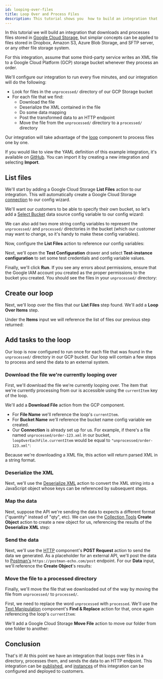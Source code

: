 ```yaml
---
id: looping-over-files
title: Loop Over and Process Files
description: This tutorial shows you  how to build an integration that works with files stored in Google Cloud Storage. Learn how to loop over these files with Composer.
---
```



In this tutorial we will build an integration that downloads and processes files stored in [Google Cloud Storage](/self-managed/composer/builder/builder-components/google-cloud-storage.mdx), but simplar concepts can be applied to files stored in Dropbox, Amazon S3, Azure Blob Storage, and SFTP server, or any other file storage system.

For this integration, assume that some third-party service writes an XML file to a Google Cloud Platform (GCP) storage bucket whenever they process an order.

We'll configure our integration to run every five minutes, and our integration will do the following:

- Look for files in the `unprocessed/` directory of our GCP Storage bucket
- For each file that we find:
  - Download the file
  - Deserialize the XML contained in the file
  - Do some data mapping
  - Post the transformed data to an HTTP endpoint
  - Move the file from the `unprocessed/` directory to a `processed/` directory

Our integration will take advantage of the [loop](/self-managed/composer/builder/builder-components/loop.mdx) component to process files one by one.

If you would like to view the YAML definition of this example integration, it's available on [GitHub](https://github.com/prismatic-io/examples/blob/main/integrations/example-with-loop.yaml).
You can import it by creating a new integration and selecting **Import**.

## List files

We'll start by adding a Google Cloud Storage **List Files** action to our integration.
This will automatically create a Google Cloud Storage [connection](/self-managed/composer/builder/connections.mdx) to our config wizard.

We'll want our customers to be able to specify their own bucket, so let's add a [Select Bucket](/self-managed/composer/builder/builder-components/google-cloud-storage.mdx#select-bucket) data source config variable to our config wizard:

<Screenshot
  filename="quickstarts/looping-over-files/select-bucket-data-source.png"
  alt="Google Cloud Storage - Select Bucket data source"
/>

We can also add two more string config variables to represent the `unprocessed/` and `processed/` directories in the bucket (which our customer may want to change, so it's handy to make these config variables).

Now, configure the **List Files** action to reference our config variables:

<Screenshot
  filename="quickstarts/looping-over-files/list-files-inputs.png"
  alt="Google Cloud Storage - List Files inputs"
  maxWidth="800px"
/>

Next, we'll open the **Test Configuration** drawer and select **Test-instance configuration** to set some test credentials and config variable values.

<Screenshot
  filename="quickstarts/looping-over-files/test-config-variables.png"
  alt="Google Cloud Storage - Test config variables"
  maxWidth="800px"
/>

Finally, we'll click **Run**.
If you see any errors about permissions, ensure that the Google IAM account you created as the proper permissions to the bucket you created.
You should see the files in your `unprocessed/` directory:

<Screenshot
  filename="quickstarts/looping-over-files/list-files-results.png"
  alt="Google Cloud Storage - List Files result"
  maxWidth="800px"
/>

## Create our loop

Next, we'll loop over the files that our **List Files** step found.
We'll add a **Loop Over Items** step.

Under the **Items** input we will reference the list of files our previous step returned:

<Screenshot
  filename="quickstarts/looping-over-files/loop-step.png"
  alt="Loop Over Items in Composer integration designer"
  maxWidth="800px"
/>

## Add tasks to the loop

Our loop is now configured to run once for each file that was found in the `unprocessed/` directory in our GCP bucket.
Our loop will contain a few steps to process and send the data to an external system.

### Download the file we're currently looping over

First, we'll download the file we're currently looping over.
The item that we're currently processing from our is accessible using the `currentItem` key of the loop.

We'll add a **Download File** action from the GCP component.

- For **File Name** we'll reference the loop's `currentItem`.
- For **Bucket Name** we'll reference the bucket name config variable we created.
- Our **Connection** is already set up for us.
  For example, if there's a file named `unprocessed/order-123.xml` in our bucket, `loopOverEachFile.currentItem` would be equal to `"unprocessed/order-123.xml"`:

<Screenshot
  filename="quickstarts/looping-over-files/download-file-inputs.png"
  alt="Download current file inputs"
  maxWidth="800px"
/>

Because we're downloading a XML file, this action will return parsed XML in a string format.

<Screenshot
  filename="quickstarts/looping-over-files/download-file-results.png"
  alt="Download current file results"
  maxWidth="800px"
/>

### Deserialize the XML

Next, we'll use the [Deserialize XML](/self-managed/composer/builder/builder-components/change-data-format.mdx#deserialize-xml) action to convert the XML string into a JavaScript object whose keys can be referenced by subsequent steps.

<Screenshot
  filename="quickstarts/looping-over-files/deserialize-xml-results.png"
  alt="Download current file results"
/>

### Map the data

Next, suppose the API we're sending the data to expects a different format ("quantity" instead of "qty", etc).
We can use the [Collection Tools](/self-managed/composer/builder/builder-components/collection-tools.mdx) **Create Object** action to create a new object for us, referencing the results of the **Deserialize XML** step:

<Screenshot
  filename="quickstarts/looping-over-files/create-object-inputs.png"
  alt="Create object inputs"
  maxWidth="700px"
/>

### Send the data

Next, we'll use the [HTTP](/self-managed/composer/builder/builder-components/http.mdx) component's **POST Request** action to send the data we generated.
As a placeholder for an external API, we'll post the data to [Postman's](https://www.postman.com/) `https://postman-echo.com/post` endpoint.
For our **Data** input, we'll reference the **Create Object**'s results:

<Screenshot
  filename="quickstarts/looping-over-files/http-post-inputs.png"
  alt="HTTP POST inputs"
  maxWidth="700px"
/>

### Move the file to a processed directory

Finally, we'll move the file that we downloaded out of the way by moving the file from `unprocessed/` to `processed/`.

First, we need to replace the word `unprocessed` with `processed`.
We'll use the [Text Manipulation](/self-managed/composer/builder/builder-components/text-manipulation.mdx) component's **Find & Replace** action for that, once again referencing the loop's `currentItem`:

<Screenshot
  filename="quickstarts/looping-over-files/find-and-replace-inputs.png"
  alt="Find-and-replace inputs"
  maxWidth="800px"
/>

We'll add a Google Cloud Storage **Move File** action to move our folder from one folder to another:

<Screenshot
  filename="quickstarts/looping-over-files/move-file-inputs.png"
  alt="Move File inputs"
  maxWidth="800px"
/>

## Conclusion

That's it!
At this point we have an integration that loops over files in a directory, processes them, and sends the data to an HTTP endpoint.
This integration can be [published](/self-managed/composer/builder/integrations.mdx#publishing-an-integration), and [instances](/self-managed/composer/builder/instances.mdx) of this integration can be configured and deployed to customers.
